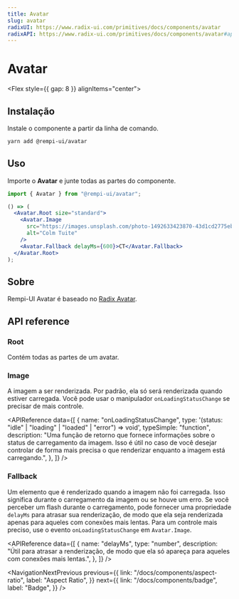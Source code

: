 ```yaml
---
title: Avatar
slug: avatar
radixUI: https://www.radix-ui.com/primitives/docs/components/avatar
radixAPI: https://www.radix-ui.com/primitives/docs/components/avatar#api-reference
---
```


# Avatar

<Description text="Um elemento de imagem com uma alternativa para representar o usuário." />

<Flex style={{ gap: 8 }} alignItems="center">
  <RadixUI href="https://www.radix-ui.com/primitives/docs/components/avatar" />
  <RadixAPI href="https://www.radix-ui.com/primitives/docs/components/avatar#api-reference" />
  <SelectVersion />
</Flex>

<PreviewComponent name="avatar" />

## Instalação

Instale o componente a partir da linha de comando.

```bash
yarn add @rempi-ui/avatar
```

## Uso

Importe o <strong>Avatar</strong> e junte todas as partes do componente.

```jsx
import { Avatar } from "@rempi-ui/avatar";

() => (
  <Avatar.Root size="standard">
    <Avatar.Image
      src="https://images.unsplash.com/photo-1492633423870-43d1cd2775eb?&w=128&h=128&dpr=2&q=80"
      alt="Colm Tuite"
    />
    <Avatar.Fallback delayMs={600}>CT</Avatar.Fallback>
  </Avatar.Root>
);
```

## Sobre

Rempi-UI Avatar é baseado no [Radix Avatar](https://www.radix-ui.com/primitives/docs/components/avatar).

## API reference

### Root

Contém todas as partes de um avatar.

<MoreInfo
  componentName="Radix Avatar Root"
  componentLink="https://www.radix-ui.com/primitives/docs/components/avatar#root"
/>

### Image

A imagem a ser renderizada. Por padrão, ela só será renderizada quando estiver carregada. Você pode usar o manipulador `onLoadingStatusChange` se precisar de mais controle.

<MoreInfo
  componentName="Radix Avatar Image"
  componentLink="https://www.radix-ui.com/primitives/docs/components/avatar#image"
/>

<APIReference
  data={[
    {
      name: "onLoadingStatusChange",
      type: '(status: "idle" | "loading" | "loaded" | "error") => void',
      typeSimple: "function",
      description:
        "Uma função de retorno que fornece informações sobre o status de carregamento da imagem. Isso é útil no caso de você desejar controlar de forma mais precisa o que renderizar enquanto a imagem está carregando.",
    },
  ]}
/>

### Fallback

Um elemento que é renderizado quando a imagem não foi carregada. Isso significa durante o carregamento da imagem ou se houve um erro. Se você perceber um flash durante o carregamento, pode fornecer uma propriedade `delayMs` para atrasar sua renderização, de modo que ela seja renderizada apenas para aqueles com conexões mais lentas. Para um controle mais preciso, use o evento `onLoadingStatusChange` em `Avatar.Image`.

<MoreInfo
  componentName="Radix Avatar Fallback"
  componentLink="https://www.radix-ui.com/primitives/docs/components/avatar#fallback"
/>

<APIReference
  data={[
    {
      name: "delayMs",
      type: "number",
      description:
        "Útil para atrasar a renderização, de modo que ela só apareça para aqueles com conexões mais lentas.",
    },
  ]}
/>

<NavigationNextPrevious
  previous={{
    link: "/docs/components/aspect-ratio",
    label: "Aspect Ratio",
  }}
  next={{
    link: "/docs/components/badge",
    label: "Badge",
  }}
/>
